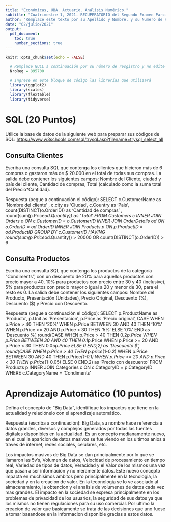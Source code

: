```yaml
---
title: "Económicas, UBA. Actuario. Análisis Numérico."
subtitle: "Cuatrimestre 1, 2021. RECUPERATORIO del Segundo Examen Parcial.  \n Para aprobar, debe sumar 50 puntos."
author: "Remplace este texto por su Apellido y Nombre, y su Numero de Registro"
date: "02/julio/2021"
output: 
  pdf_document:
    toc: true
    number_sections: true
---
```


```r
knitr::opts_chunk$set(echo = FALSE)
```

```r
  # Remplace NULL a continuación por su número de resgistro y no edite nada más en este bloque
  NroReg = 895700
```

```r
  # Ingrese en este bloque de código las librerías que utilizará
  library(ggplot2)
  library(scales)
  library(flextable)
  library(tidyverse)
```

\newpage

# SQL (20 Puntos)

Utilice la base de datos de la siguiente web para preparar sus códigos de SQL: <https://www.w3schools.com/sql/trysql.asp?filename=trysql_select_all> 

## Consulta Clientes

Escriba una consulta SQL que contenga los clientes que hicieron más de 6 compras o gastaron más de \$ 20.000 en el total de todas sus compras. La salida debe contener los siguientes campos: Nombre del Cliente, ciudad y país del cliente, Cantidad de compras, Total (calculado como la suma total del Precio*Cantidad). 

Respuesta (pegue a continuación el código):
SELECT c.CustomerName as 'Nombre del cliente' , c.city as 'Ciudad', c.Country as 'Pais',
count(DISTINCT(o.OrderID)) as 'Cantidad de compras' ,
round(sum(p.Price*od.Quantity)) as 'Total'
FROM Customers c
INNER JOIN Orders o ON c.CustomerID = o.CustomerID
INNER JOIN OrderDetails od ON o.OrderID = od.OrderID
INNER JOIN Products p ON p.ProductID = od.ProductID
GROUP BY c.CustomerID
HAVING round(sum(p.Price*od.Quantity)) > 20000 OR count(DISTINCT(o.OrderID)) > 6

## Consulta Productos

Escriba una consulta SQL que contenga los productos de la categoría “Condiments”, con un descuento de 20\% para aquellos productos con precio mayor a 40, 10\% para productos con precio entre 30 y 40 (inclusive), 5\% para productos con precio mayor o igual a 20 y menor de 30, para el resto es 0. La salida debe contener los siguientes campos: Nombre del Producto, Presentación (Unidades), Precio Original, Descuento (\%), Descuento (\$) y Precio con Descuento. 

Respuesta (pegue a continuación el código):
SELECT p.ProductName as 'Producto', p.Unit as 'Presentacion', p.Price as 'Precio original',
CASE WHEN p.Price > 40 THEN '20%' WHEN p.Price BETWEEN 30 AND 40 THEN '10%' WHEN p.Price >= 20 AND p.Price < 30 THEN '5%' ELSE '0%' END as 'Descuento %',
round(CASE WHEN p.Price > 40 THEN 0.2*p.Price WHEN p.Price BETWEEN 30 AND 40 THEN 0.1*p.Price WHEN p.Price >= 20 AND p.Price < 30 THEN 0.05*p.Price ELSE 0 END,2) as 'Descuento $',
round(CASE WHEN p.Price > 40 THEN p.price*(1-0.2) WHEN p.Price BETWEEN 30 AND 40 THEN p.Price*(1-0.1) WHEN p.Price >= 20 AND p.Price < 30 THEN p.Price*(1-0.05) ELSE 0 END,2) as 'Precio con descuento'
FROM Products p
INNER JOIN Categories c ON c.CategoryID = p.CategoryID
WHERE c.CategoryName = 'Condiments'

\newpage

# Aprendizaje Automático (10 puntos)

Defina el concepto de “Big Data”, identifique los impactos que tiene en la actualidad y relaciónelo con el aprendizaje automático.

Respuesta (escriba a continuación):
Big Data, su nombre hace referencia a datos grandes, diversos y complejos generados por todas las fuentes digitales disponibles en la actualidad. Es un concepto medianamente nuevo, en el cual la aparicion de datos masivos se fue viendo en los ultimos anios a traves de internet, redes sociales, celulares, etc.

Los impactos masivos de Big Data se dan principalmente por lo que se llamaron las 5v's, Volumen de datos, Velocidad de procesamiento en tiempo real, Variedad de tipos de datos, Veracidad y el Valor de los mismos una vez que pasan a ser informacion y no meramente datos. Este nuevo concepto impacta en muchisimos ambitos pero principalmente en la tecnologia, la sociedad y en la creacion de valor. En la teconologia se lo ve asociado al almacenamiento, la obtencion y el analisis de volumenes de datos cada vez mas grandes. El impacto en la sociedad se expresa principalmente en los problemas de privacidad de los usuarios, la seguridad de sus datos ya que los mismos no tienen regulaciones para su uso comercial. Por ultimo la creacion de valor que basicamente se trata de las decisiones que uno fuese a tomar basandose en la informacion disponible gracias a estos datos.
